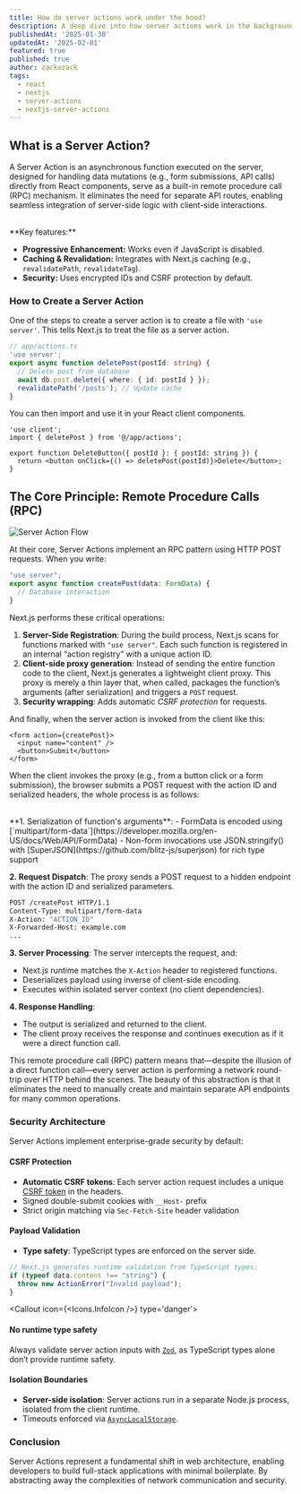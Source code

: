 ```yaml
---
title: How do server actions work under the hood?
description: A deep dive into how server actions work in the background, and undelying mechanisms that make it possible.
publishedAt: '2025-01-30'
updatedAt: '2025-02-01'
featured: true
published: true
author: zackozack
tags:
  - react
  - nextjs
  - server-actions
  - nextjs-server-actions
---
```


## What is a Server Action?

A Server Action is an asynchronous function executed on the server, designed for handling data mutations (e.g., form submissions, API calls) directly from React components, serve as a built-in remote procedure call (RPC) mechanism. It eliminates the need for separate API routes, enabling seamless integration of server-side logic with client-side interactions.

<br />
**Key features:**

- **Progressive Enhancement:** Works even if JavaScript is disabled.
- **Caching & Revalidation:** Integrates with Next.js caching (e.g., `revalidatePath`, `revalidateTag`).
- **Security:** Uses encrypted IDs and CSRF protection by default.

### How to Create a Server Action

One of the steps to create a server action is to create a file with `'use server'`. This tells Next.js to treat the file as a server action.

```ts
// app/actions.ts
'use server';
export async function deletePost(postId: string) {
  // Delete post from database
  await db.post.delete({ where: { id: postId } });
  revalidatePath('/posts'); // Update cache
}
```

You can then import and use it in your React client components.

```tsx
'use client';
import { deletePost } from '@/app/actions';

export function DeleteButton({ postId }: { postId: string }) {
  return <button onClick={() => deletePost(postId)}>Delete</button>;
}
```

## The Core Principle: Remote Procedure Calls (RPC)

<img src="/images/server-actions-under-the-hood/server-action-flow.png" alt="Server Action Flow" />

At their core, Server Actions implement an RPC pattern using HTTP POST requests. When you write:

```ts
"use server";  
export async function createPost(data: FormData) {  
  // Database interaction  
}  

```

Next.js performs these critical operations:

1. **Server-Side Registration**: During the build process, Next.js scans for functions marked with `"use server"`. Each such function is registered in an internal “action registry” with a unique action ID.
2. **Client-side proxy generation**: Instead of sending the entire function code to the client, Next.js generates a lightweight client proxy. This proxy is merely a thin layer that, when called, packages the function’s arguments (after serialization) and triggers a `POST` request.
3. **Security wrapping**: Adds automatic *CSRF protection* for requests. 


And finally, when the server action is invoked from the client like this:

```tsx
<form action={createPost}>  
  <input name="content" />  
  <button>Submit</button>  
</form>  
```
When the client invokes the proxy (e.g., from a button click or a form submission), the browser submits a POST request with the action ID and serialized headers, the whole process is as follows:

<br/>
**1. Serialization of function's arguments**: 
- FormData is encoded using [`multipart/form-data`](https://developer.mozilla.org/en-US/docs/Web/API/FormData)
- Non-form invocations use JSON.stringify() with [SuperJSON](https://github.com/blitz-js/superjson) for rich type support

**2. Request Dispatch**: 
The proxy sends a POST request to a hidden endpoint with the action ID and serialized parameters.

```bash
POST /createPost HTTP/1.1  
Content-Type: multipart/form-data  
X-Action: "ACTION_ID"  
X-Forwarded-Host: example.com  
...
```
**3. Server Processing**: The server intercepts the request, and:

- Next.js runtime matches the `X-Action` header to registered functions.
- Deserializes payload using inverse of client-side encoding.
- Executes within isolated server context (no client dependencies).

**4. Response Handling**:

- The output is serialized and returned to the client.
- The client proxy receives the response and continues execution as if it were a direct function call.

This remote procedure call (RPC) pattern means that—despite the illusion of a direct function call—every server action is performing a network round-trip over HTTP behind the scenes. The beauty of this abstraction is that it eliminates the need to manually create and maintain separate API endpoints for many common operations.

### Security Architecture
Server Actions implement enterprise-grade security by default:

#### CSRF Protection
- **Automatic CSRF tokens**: Each server action request includes a unique [CSRF token](https://brightsec.com/blog/csrf-token/) in the headers.
- Signed double-submit cookies with `__Host-` prefix
- Strict origin matching via `Sec-Fetch-Site` header validation

#### Payload Validation
- **Type safety**: TypeScript types are enforced on the server side.
```ts
// Next.js generates runtime validation from TypeScript types:  
if (typeof data.content !== "string") {  
  throw new ActionError("Invalid payload");  
}  
```
<Callout icon={<Icons.InfoIcon />} type='danger'>
#### No runtime type safety
Always validate server action inputs with [`Zod`](https://zod.dev/), as TypeScript types alone don’t provide runtime safety.
</Callout>

#### Isolation Boundaries
- **Server-side isolation**: Server actions run in a separate Node.js process, isolated from the client runtime.
- Timeouts enforced via [`AsyncLocalStorage`](https://nodejs.org/api/async_context.html).


### Conclusion
Server Actions represent a fundamental shift in web architecture, enabling developers to build full-stack applications with minimal boilerplate. By abstracting away the complexities of network communication and security.